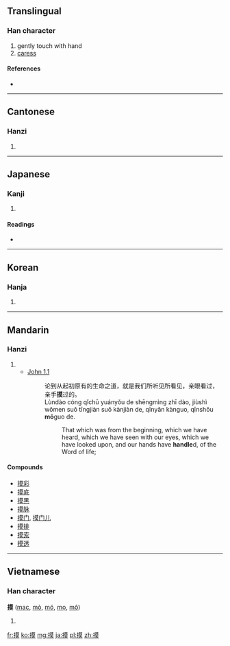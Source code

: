 ==Translingual==

===Han character===
{{Han char|rn=64|rad=手|as=11|sn=14|four=5403<sub>4</sub>|canj=手廿日大 (QTAK)}}

# gently touch with hand
# [[caress]]

====References====
* {{Han ref|kx=0452.050|dkj=12644|dj=0802.090|hdz=31929.040|uh=6478|ud=25720|bh=BA4E|bd=47694}}

----

==Cantonese==

===Hanzi===
{{yue-hanzi|jyut=|y=mo2, mok3}}

# {{defn|lang=yue|sort=手11}}

----

==Japanese==

===Kanji===
{{ja-kanji|grade=|rs=手11}}

# {{defn|lang=ja|sort=手11}}

====Readings====
* {{ja-readings|on=[[も]] (mo), [[ばく]] (baku), [[ぼ]] (bo)|kun=[[さぐる]] (saguru), [[とる]] (toru), [[うつす]] (utsusu)}}

----

==Korean==

===Hanja===
{{ko-hanja|hangeul=모|eumhun=|rv=mo|mr=mo|y=mo}}

# {{defn|lang=ko|sort=手11}}

----

==Mandarin==

===Hanzi===
{{cmn-hanzi|pin=[[mō]] ([[mo1]])|wg=mo<sup>1</sup>}}

# {{defn|lang=cmn|sort=手11}}
#* [http://wordproject.org/multi/bi_en_cn_py.htm John 1.1]
#*: 论到从起初原有的生命之道，就是我们所听见所看见，亲眼看过，亲手'''摸'''过的。
#*: Lùndào cóng qǐchū yuányǒu de shēngmìng zhī dào, jiùshì wǒmen suǒ tīngjiàn suǒ kànjiàn de, qīnyǎn kànguo, qīnshǒu '''mō'''guo de.
#*:: That which was from the beginning, which we have heard, which we have seen with our eyes, which we have looked upon, and our hands have '''handle'''d, of the Word of life; 

====Compounds====
* [[摸彩]]
* [[摸底]]
* [[摸黑]]
* [[摸脉]]
* [[摸门]], [[摸门儿]]
* [[摸排]]
* [[摸索]]
* [[摸透]]

----

==Vietnamese==

===Han character===
'''摸''' ([[mạc]], [[mò]], [[mó]], [[mọ]], [[mô]])

# {{defn|lang=vi}}

[[fr:摸]]
[[ko:摸]]
[[mg:摸]]
[[ja:摸]]
[[pl:摸]]
[[zh:摸]]